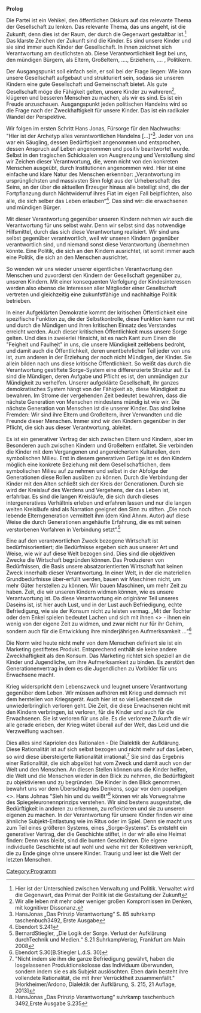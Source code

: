 '''Prolog'''    
                    
Die Partei ist ein Vehikel, den öffentlichen Diskurs auf das relevante Thema der Gesellschaft zu lenken. Das relevante Thema, das uns angeht, ist die Zukunft; denn dies ist der Raum, der durch die Gegenwart gestaltbar ist.<ref>Hier ist der Unterschied zwischen Verwaltung und Politik. Verwaltet wird die Gegenwart, das Primat der Politik ist die Gestaltung der Zukunft</ref> Das klarste Zeichen der Zukunft sind die Kinder. Es sind unsere Kinder und sie sind immer auch Kinder der Gesellschaft. In ihnen zeichnet sich Verantwortung am deutlichsten ab. Diese Verantwortlichkeit liegt bei uns, den mündigen Bürgern, als Eltern, Großeltern, …., Erziehern, …. , Politikern.  
            
Der Ausgangspunkt soll einfach sein, er soll bei der Frage liegen: Wie kann unsere Gesellschaft aufgebaut und strukturiert sein, sodass sie unseren Kindern eine gute Gesellschaft und Gemeinschaft bietet. Als gute Gesellschaft möge die Fähigkeit gelten, unsere Kinder zu wahreren<ref>Wir alle leben mit mehr oder weniger großen Kompromissen im Denken, mit kognitiver Dissonanz.</ref>, klügeren und besseren Menschen zu machen, als wir es sind. Es ist ein Freude anzuschauen. Ausgangspunkt jeden politischen Handelns wird so die Frage nach der Zweckhaftigkeit für unsere Kinder. Das ist ein radikaler Wandel der Perspektive. 

Wir folgen im ersten Schritt Hans Jonas, Fürsorge für den Nachwuchs: "Hier ist der Archetyp alles verantwortlichen Handelns [...]"<ref>HansJonas „Das Prinzip Verantwortung“ S. 85 suhrkamp taschenbuch3492, Erste Ausgabe</ref>. Jeder von uns war ein Säugling, dessen Bedürftigkeit angenommen und entsprochen, dessen Anspruch auf Leben angenommen und positiv beantwortet wurde. Selbst in den tragischen Schicksalen von Ausgrenzung und Verstoßung sind wir Zeichen dieser Verantwortung, die, wenn nicht von den konkreten Menschen ausgeübt, durch Institutionen angenommen wird. Hier ist eine einfache und klare Natur des Menschen erkennbar:  „Verantwortung im ursprünglichsten und massivsten Sinn folgt aus der Urheberschaft des Seins, an der über die aktuellen Erzeuger hinaus alle beteiligt sind, die der Fortpflanzung durch Nichtwiderruf ihres Fiat im eigen Fall beipflichten, also alle, die sich selber das Leben erlauben“<ref>Ebendort S.241</ref>. Das sind wir: die erwachsenen und mündigen Bürger.
    
Mit dieser Verantwortung gegenüber unseren Kindern nehmen wir auch die Verantwortung für uns selbst wahr. Denn wir selbst sind das notwendige Hilfsmittel, durch das sich diese Verantwortung realisiert. Wir sind uns selbst gegenüber verantwortlich, weil wir unseren Kindern gegenüber verantwortlich sind, und niemand sonst diese Verantwortung übernehmen könnte. Eine Politik, die sich an den Kindern ausrichtet, ist somit immer auch eine Politik, die sich an den Menschen ausrichtet.    
                                 
So wenden wir uns wieder unserer eigentlichen Verantwortung den Menschen und zuvorderst den Kindern der Gesellschaft gegenüber zu, unseren Kindern. Mit einer konsequenten Verfolgung der Kindesinteressen werden also ebenso die Interessen aller Mitglieder einer Gesellschaft vertreten und gleichzeitig eine zukunfstfähige und nachhaltige Politik betrieben. 
  
In einer Aufgeklärten Demokratie kommt der kritischen Öffentlichkeit eine spezifische Funktion zu, die der Selbstkontrolle, diese Funktion kann nur mit und durch die Mündigen und ihren kritischen Einsatz des Verstandes erreicht werden. Auch dieser kritischen Öffentlichkeit muss unsere Sorge gelten. Und dies in zweierlei Hinsicht, ist es nach Kant zum Einen die "Feigheit und Faulheit" in uns, die unsere Mündigkeit zeitlebens bedroht, und damit auch die Öffentlichkeit, deren unentbehrlicher Teil jeder von uns ist, zum anderen in der Erziehung der noch nicht Mündigen, der Kinder. Sie allein bilden nach uns diese kritische Öffentlichkeit. So weißt das durch die Verantwortung gestiftete Sorge-System eine differenzierte Struktur auf. Es sind die Mündigen, deren Aufgabe und Pflicht es ist, den unmündigen zur Mündigkeit zu verhelfen. Unserer aufgeklärte Gesellschaft, ihr ganzes demokratisches System hängt von der Fähigkeit ab, diese Mündigkeit zu bewahren. Im Strome der vergehenden Zeit bedeutet bewahren, dass die nächste Generation von Menschen mindestens mündig ist wie wir. Die nächste Generation von Menschen ist die unserer Kinder. Das sind keine Fremden: Wir sind ihre Eltern und Großeltern, ihrer Verwandten und die Freunde dieser Menschen. Immer sind wir den Kindern gegenüber in der Pflicht, die sich aus dieser Verantwortung, ableitet. 

Es ist ein generativer Vertrag der sich zwischen Eltern und Kindern, aber im Besonderen auch zwischen Kindern und Großeltern entfaltet. Sie verbinden die Kinder mit dem Vergangenen und angereichertem Kulturellen, dem symbolischen Milieu. Erst in diesem generativen Gefüge ist es den Kindern möglich eine konkrete Beziehung mit dem Gesellschaftlichen, dem symbolischen Milieu auf zu nehmen und selbst in der Abfolge der Generationen diese Rollen ausüben zu können. Durch die Verbindung der Kinder mit den Alten schließt sich der Kreis der Generationen. Durch sie wird der Kreislauf des Werdens und Vergehens, der das Leben ist, erfahrbar. Es sind die langen Kreisläufe, die sich durch dieses intergeneratives Verhältnis erleben und erfahren lassen und nur die langen weiten Kreisläufe sind als Narration geeignet den Sinn zu stiften. „Die noch lebende Elterngeneration vermittelt ihm (dem Kind Ahnm. Autor) auf diese Weise die durch Generationen angehäufte Erfahrung, die es mit seinen verstorbenen Vorfahren in Verbindung setzt“.<ref>BernardStiegler, „Die Logik der Sorge. Verlust der Aufklärung durchTechnik und Medien.“ S.21 SuhrkampVerlag, Frankfurt am Main 2008</ref>    

Eine auf den verantwortlichen Zweck bezogene Wirtschaft ist bedürfnisorientiert; die Bedürfnisse ergeben sich aus unserer Art und Weise, wie wir auf diese Welt bezogen sind. Dies sind die objektiven Zwecke die Wirtschaft begründen können. Das Produzieren von Bedürfnissen, die Basis unsere absatzorientierten Wirtschaft hat keinen Zweck innerhalb dieser Verantwortung.  In einer Welt, in der die materiellen Grundbedürfnisse über-erfüllt werden, bauen wir Maschinen nicht, um mehr Güter herstellen zu können. Wir bauen Maschinen, um mehr Zeit zu haben. Zeit, die wir unseren Kindern widmen können, wie es unsere Verantwortung ist. Da diese Verantwortung ein originärer Teil unseres Daseins ist, ist hier auch Lust, und in der Lust auch Befriedigung, echte Befriedigung, wie sie der Konsum nicht zu leisten vermag. „Mit der Tochter oder dem Enkel spielen bedeutet Lachen und sich mit ihnen <<die Zeit zu vertreiben>> - ihnen ein wenig von der eigene Zeit zu widmen, und zwar nicht nur für ihr Gehirn, sondern auch für die Entwicklung ihre minderjährigen Aufmerksamkeit ...“<ref>Ebendort S.30[B.Stiegler L.d.S. 30] </ref>   
 
Die Norm wird heute nicht mehr von dem Menschen definiert sie ist ein Marketing gestiftetes Produkt. Entsprechend enthält sie keine andere Zweckhaftigkeit als den Konsum. Das Marketing richtet sich speziell an die Kinder und Jugendliche, um ihre Aufmerksamkeit zu binden.  Es zerstört den Generationenvertrag in dem es die Jugendlichen zu Vorbilder für uns Erwachsene macht.

Krieg widerspricht dem Lebenszweck und leugnet unsere Verantwortung gegenüber dem Leben. Wir müssen aufhören mit Krieg und demnach mit dem herstellen von Kriegsgerät. Auch hier ist so viel Lebenszeit die unwiederbringlich verloren geht. Die Zeit, die diese Erwachsenen nicht mit den Kindern verbringen, ist verloren, für die Kinder und auch für die Erwachsenen. Sie ist verloren für uns alle. Es die verlorene Zukunft die wir alle gerade  erleben, der Krieg wütet überall auf der Welt, das Leid und die Verzweiflung wachsen.    

Dies alles sind Kapriolen des Rationalen - Die Dialektik der Aufklärung. Diese Rationalität ist auf sich selbst bezogen und nicht mehr auf das Leben, so wird diese übersteigerte Rationalität irrational.<ref>"Nicht indem sie ihm die ganze Befriedigung gewährt, haben die losgelassenen Produktionskolosse das Individuum überwunden, sondern indem sie es als Subjekt auslöschten. Eben darin besteht ihre vollendete Rationalität, die mit ihrer Verrücktheit zusammenfällt." [Horkheimer/Ardono, Dialektik der Aufklärung, S. 215, 21 Auflage, 2013] </ref> Sie sind das Ergebnis einer Rationalität, die sich abgelöst hat vom Zweck und damit auch von der Welt und den Menschen. An diesen Stellen können uns die Kinder helfen, die Welt und die Menschen wieder in den Blick zu nehmen, die Bedürftigkeit zu objektivieren und zu begründen. Die Kinder in den Blick genommen, bewahrt uns vor dem Überschlag des Denkens, sogar vor dem popeligen <<eigenen Vorteil>>. Hans Johnas "Sieh hin und du weißt"<ref>HansJonas „Das Prinzip Verantwortung“ suhrkamp taschenbuch 3492,Erste Ausgabe S.235</ref> können wir als Vorwegnahme des Spiegeleuronennprinzips verstehen. Wir sind bestens ausgestattet, die Bedürftigkeit in anderen zu erkennen, zu reflektieren und sie zu unseren eigenen zu machen. In der Verantwortung für unsere Kinder finden wir eine ähnliche Subjekt-Entlastung wie im Ritus oder im Spiel. Denn sie macht uns zum Teil eines größeren Systems, eines „Sorge-Systems“. Es entsteht ein generativer Vertrag, der die Geschichte stiftet, in der wir alle eine Heimat finden: Denn was bleibt, sind die bunten Geschichten. Die eigene individuelle Geschichte ist auf wohl und wehe mit der Kollektiven verknüpft, die zu Ende ginge ohne unsere Kinder. Traurig und leer ist die Welt der letzten Menschen.        


<references />

[[Category:Programm]]